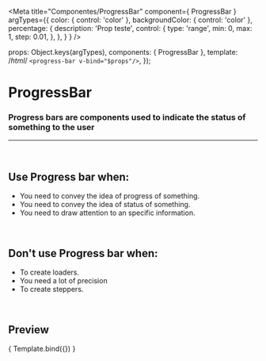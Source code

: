 
<Meta
  title="Componentes/ProgressBar"
  component={ ProgressBar }
  argTypes={{
    color: { control: 'color' },
    backgroundColor: { control: 'color' },
    percentage: {
      description: 'Prop teste',
      control: {
        type: 'range',
        min: 0,
        max: 1,
        step: 0.01,
      },
    },
  }
}
/>

  props: Object.keys(argTypes),
  components: { ProgressBar },
  template: /*html*/ `<progress-bar v-bind="$props"/>`,
});

# ProgressBar

### Progress bars are components used to indicate the status of something to the user
---
<br />

## Use Progress bar when:
- You need to convey the idea of progress of something.
- You need to convey the idea of status of something.
- You need to draw attention to an specific information.

<br />

## Don't use Progress bar when:
- To create loaders.
- You need a lot of precision
- To create steppers.

<br />

## Preview

<Canvas>
  <Story
    name="Progress bar"
    args={{
      percentage: 0.5,
      backgroundColor: '#DDE2E7',
      color: '#2EB88D',
    }}
  >
    { Template.bind({}) }
  </Story>
</Canvas>

<ArgsTable story="Progress bar" />